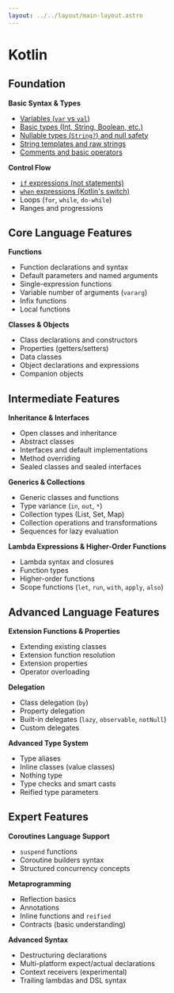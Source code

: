 ---
layout: ../../layout/main-layout.astro
---

# Kotlin

## Foundation
**Basic Syntax & Types**
- [Variables (`var` vs `val`)](./kotlin/01-variables)
- [Basic types (Int, String, Boolean, etc.)](./kotlin/02-basic-types)
- [Nullable types (`String?`) and null safety](./kotlin/03-nullable)
- [String templates and raw strings](./kotlin/04-string_templates)
- [Comments and basic operators](./kotlin/05-comments_operators)

**Control Flow**
- [`if` expressions (not statements)](./kotlin/06-if_expressions)
- [`when` expressions (Kotlin's switch)](./kotlin/07-when_expressions)
- Loops (`for`, `while`, `do-while`)
- Ranges and progressions

## Core Language Features
**Functions**
- Function declarations and syntax
- Default parameters and named arguments
- Single-expression functions
- Variable number of arguments (`vararg`)
- Infix functions
- Local functions

**Classes & Objects**
- Class declarations and constructors
- Properties (getters/setters)
- Data classes
- Object declarations and expressions
- Companion objects

## Intermediate Features
**Inheritance & Interfaces**
- Open classes and inheritance
- Abstract classes
- Interfaces and default implementations
- Method overriding
- Sealed classes and sealed interfaces

**Generics & Collections**
- Generic classes and functions
- Type variance (`in`, `out`, `*`)
- Collection types (List, Set, Map)
- Collection operations and transformations
- Sequences for lazy evaluation

**Lambda Expressions & Higher-Order Functions**
- Lambda syntax and closures
- Function types
- Higher-order functions
- Scope functions (`let`, `run`, `with`, `apply`, `also`)

## Advanced Language Features
**Extension Functions & Properties**
- Extending existing classes
- Extension function resolution
- Extension properties
- Operator overloading

**Delegation**
- Class delegation (`by`)
- Property delegation
- Built-in delegates (`lazy`, `observable`, `notNull`)
- Custom delegates

**Advanced Type System**
- Type aliases
- Inline classes (value classes)
- Nothing type
- Type checks and smart casts
- Reified type parameters

## Expert Features
**Coroutines Language Support**
- `suspend` functions
- Coroutine builders syntax
- Structured concurrency concepts

**Metaprogramming**
- Reflection basics
- Annotations
- Inline functions and `reified`
- Contracts (basic understanding)

**Advanced Syntax**
- Destructuring declarations
- Multi-platform expect/actual declarations
- Context receivers (experimental)
- Trailing lambdas and DSL syntax
